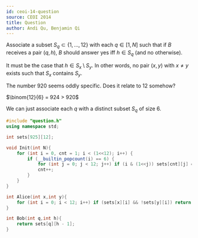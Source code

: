 ```yaml
---
id: ceoi-14-question
source: CEOI 2014
title: Question
author: Andi Qu, Benjamin Qi
---
```


<!-- We essentially want to construct a $920 \times 920$ matrix $M$ such that:

- All elements of $M$ are positive integers no greater than 12.
- Given $x$ and $M_{i, j}$ with $i \neq j$ and either $x = i$ or $x = j$, it's possible to determine whether $x = i$.
 -->

<Spoiler title="Hint 1">

Associate a subset $S_q\subset \{1,\ldots,12\}$ with each $q\in [1,N]$ such that
if $B$ receives a pair $(q,h)$, $B$ should answer yes iff $h\in S_q$ (and no
otherwise).

</Spoiler>

<Spoiler title="Hint 2">

It must be the case that $h\in S_x \setminus S_y$. In other words, no pair
$(x,y)$ with $x\neq y$ exists such that $S_x$ contains $S_y$.

</Spoiler>

<Spoiler title="Hint 3">

The number 920 seems oddly specific. Does it relate to 12 somehow?

</Spoiler>

<Spoiler title="Hint 4">

$\binom{12}{6} = 924 > 920$

</Spoiler>

<Spoiler title="Solution">

We can just associate each $q$ with a distinct subset $S_q$ of size 6.

```cpp
#include "question.h"
using namespace std;

int sets[925][12];

void Init(int N){
    for (int i = 0, cnt = 1; i < (1<<12); i++) {
		if (__builtin_popcount(i) == 6) {
			for (int j = 0; j < 12; j++) if (i & (1<<j)) sets[cnt][j] = 1; else sets[cnt][j] = 0;
			cnt++;
		}
	}
}

int Alice(int x,int y){
    for (int i = 0; i < 12; i++) if (sets[x][i] && !sets[y][i]) return i + 1;
}

int Bob(int q,int h){
    return sets[q][h - 1];
}
```

</Spoiler>

